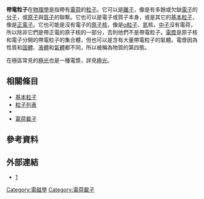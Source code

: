 '''帶電粒子'''在[[物理學|物理學]]是指帶有[[電荷|電荷]]的[[粒子|粒子]]。它可以是[[離子|離子]]，像是有多餘或欠缺[[電子|電子]]的[[分子|分子]]，或[[原子|原子]]與[[質子|質子]]的聯繫。它也可以是電子或質子本身，或是其它的[[基本粒子|基本粒子]]，像是[[正電子|正電子]]。它也可能是沒有電子的[[原子核|原子核]]，像是[[α粒子|α粒子]]、[[氦|氦]]核。[[中子|中子]]沒有電荷，所以除非它們是帶正電的原子核的一部分，否則他們不是帶電粒子。[[等離子體|電漿]]是原子核和電子分開的帶電粒子的集合體，但也可以是含有大量帶電粒子的氣體。電漿因為性質和[[固體|固體]]、[[液體|液體]]和[[氣體|氣體]]都不同，所以被稱為物質的第四態。

在極區常見的[[極光|極光]]也是一種電漿，詳見[[極光|極光]]。

== 相關條目 ==
* [[基本粒子|基本粒子]]
* [[粒子列表|粒子列表]]
* {{le|离子束|Ion beam}}
* [[載流子|電荷載子]]

== 參考資料 ==
<references />

== 外部連結 ==
* [http://www.phy.ntnu.edu.tw/ntnujava/index.php?topic=36] {{Wayback|url=http://www.phy.ntnu.edu.tw/ntnujava/index.php?topic=36 |date=20130216023813 }}

{{DEFAULTSORT:Charged Particle}}

[[Category:電磁學|Category:電磁學]]
[[Category:電荷載子|Category:電荷載子]]
